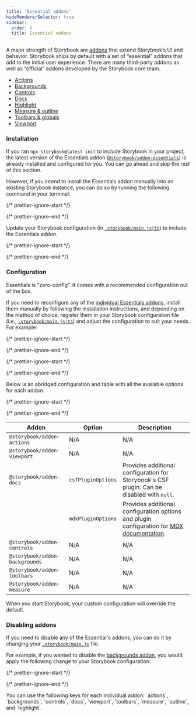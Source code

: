 ```yaml
---
title: 'Essential addons'
hideRendererSelector: true
sidebar:
  order: 6
  title: Essential addons
---
```


A major strength of Storybook are [addons](https://storybook.js.org/addons) that extend Storybook’s UI and behavior. Storybook ships by default with a set of “essential” addons that add to the initial user experience. There are many third-party addons as well as “official” addons developed by the Storybook core team.

* [Actions](./actions.mdx)
* [Backgrounds](./backgrounds.mdx)
* [Controls](./controls.mdx)
* [Docs](../writing-docs/index.mdx)
* [Highlight](./highlight.mdx)
* [Measure & outline](./measure-and-outline.mdx)
* [Toolbars & globals](./toolbars-and-globals.mdx)
* [Viewport](./viewport.mdx)

### Installation

If you ran `npx storybook@latest init` to include Storybook in your project, the latest version of the Essentials addon ([`@storybook/addon-essentials`](https://storybook.js.org/addons/tag/essentials)) is already installed and configured for you. You can go ahead and skip the rest of this section.

However, if you intend to install the Essentials addon manually into an existing Storybook instance, you can do so by running the following command in your terminal:

{/* prettier-ignore-start */}

<CodeSnippets path="storybook-addon-essentials-install.md" />

{/* prettier-ignore-end */}

Update your Storybook configuration (in [`.storybook/main.js|ts`](../configure/index.mdx#configure-story-rendering)) to include the Essentials addon.

{/* prettier-ignore-start */}

<CodeSnippets path="storybook-main-register-essentials-addon.md" />

{/* prettier-ignore-end */}

### Configuration

Essentials is "zero-config”. It comes with a recommended configuration out of the box.

If you need to reconfigure any of the [individual Essentials addons](https://storybook.js.org/addons/tag/essentials), install them manually by following the installation instructions, and depending on the method of choice, register them in your Storybook configuration file (i.e., [`.storybook/main.js|ts`](../configure/index.mdx#configure-story-rendering)) and adjust the configuration to suit your needs. For example:

{/* prettier-ignore-start */}

<CodeSnippets path="storybook-addon-actions-install.md" />

{/* prettier-ignore-end */}

{/* prettier-ignore-start */}

<CodeSnippets path="storybook-main-register-individual-actions-addon.md" />

{/* prettier-ignore-end */}

Below is an abridged configuration and table with all the available options for each addon.

{/* prettier-ignore-start */}

<CodeSnippets path="storybook-main-full-individual-essentials-config.md" />

{/* prettier-ignore-end */}

| Addon                          | Option             | Description                                                                                                                                                   |
| ------------------------------ | ------------------ | ------------------------------------------------------------------------------------------------------------------------------------------------------------- |
| `@storybook/addon-actions`     | N/A                | N/A                                                                                                                                                           |
| `@storybook/addon-viewport`    | N/A                | N/A                                                                                                                                                           |
| `@storybook/addon-docs`        | `csfPluginOptions` | Provides additional configuration for Storybook's CSF plugin. Can be disabled with `null`.                                                                    |
|                                | `mdxPluginOptions` | Provides additional configuration options and plugin configuration for [MDX documentation](../writing-docs/mdx.mdx#markdown-tables-arent-rendering-correctly). |
| `@storybook/addon-controls`    | N/A                | N/A                                                                                                                                                           |
| `@storybook/addon-backgrounds` | N/A                | N/A                                                                                                                                                           |
| `@storybook/addon-toolbars`    | N/A                | N/A                                                                                                                                                           |
| `@storybook/addon-measure`     | N/A                | N/A                                                                                                                                                           |

When you start Storybook, your custom configuration will override the default.

### Disabling addons

If you need to disable any of the Essential's addons, you can do it by changing your [`.storybook/main.js`](../configure/index.mdx#configure-story-rendering) file.

For example, if you wanted to disable the [backgrounds addon](./backgrounds.mdx), you would apply the following change to your Storybook configuration:

{/* prettier-ignore-start */}

<CodeSnippets path="storybook-main-disable-addon.md" />

{/* prettier-ignore-end */}

<Callout variant="info" icon="💡">
  You can use the following keys for each individual addon: `actions`, `backgrounds`, `controls`, `docs`, `viewport`, `toolbars`, `measure`, `outline`, and `highlight`.
</Callout>
